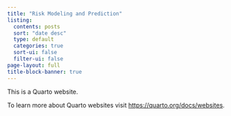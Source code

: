 ```yaml
---
title: "Risk Modeling and Prediction"
listing:
  contents: posts
  sort: "date desc"
  type: default
  categories: true
  sort-ui: false
  filter-ui: false
page-layout: full
title-block-banner: true
---
```


This is a Quarto website.

To learn more about Quarto websites visit <https://quarto.org/docs/websites>.
